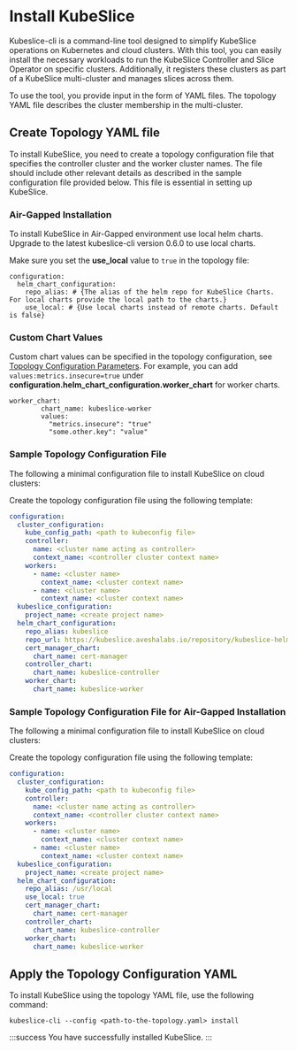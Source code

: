 # Install KubeSlice
Kubeslice-cli is a command-line tool designed to simplify KubeSlice operations on Kubernetes 
and cloud clusters. With this tool, you can easily install the necessary workloads to run the 
KubeSlice Controller and Slice Operator on specific clusters. Additionally, it registers these 
clusters as part of a KubeSlice multi-cluster and manages slices across them.

To use the tool, you provide input in the form of YAML files. The topology YAML file describes 
the cluster membership in the multi-cluster. 

## Create Topology YAML file
To install KubeSlice, you need to create a topology configuration file that specifies the 
controller cluster and the worker cluster names. The file should include other relevant details 
as described in the sample configuration file provided below. This file is essential in setting 
up KubeSlice.


### Air-Gapped Installation

To install KubeSlice in Air-Gapped environment use local helm charts. Upgrade to the latest 
kubeslice-cli version 0.6.0 to use local charts.

Make sure you set the **use_local** value to `true` in the topology file:  

```
configuration:
  helm_chart_configuration:
    repo_alias: # {The alias of the helm repo for KubeSlice Charts. For local charts provide the local path to the charts.}
    use_local: # {Use local charts instead of remote charts. Default is false}
```

### Custom Chart Values

Custom chart values can be specified in the topology configuration, see [Topology Configuration Parameters](/versioned_docs/version-1.3.0/install-kubeslice/kubeslice-cli/topology-configuration.mdx).
For example, you can add `values:metrics.insecure=true` under 
**configuration.helm_chart_configuration.worker_chart** for worker charts.

```
worker_chart:
        chart_name: kubeslice-worker
        values:
          "metrics.insecure": "true"
          "some.other.key": "value"
```

### Sample Topology Configuration File
The following a minimal configuration file to install KubeSlice on cloud clusters:

Create the topology configuration file using the following template:
```yaml
configuration:
  cluster_configuration:
    kube_config_path: <path to kubeconfig file>
    controller:
      name: <cluster name acting as controller>
      context_name: <controller cluster context name>
    workers:
      - name: <cluster name>
        context_name: <cluster context name>
      - name: <cluster name>
        context_name: <cluster context name>
  kubeslice_configuration:
    project_name: <create project name>
  helm_chart_configuration:
    repo_alias: kubeslice
    repo_url: https://kubeslice.aveshalabs.io/repository/kubeslice-helm-ent-prod/
    cert_manager_chart:
      chart_name: cert-manager
    controller_chart:
      chart_name: kubeslice-controller
    worker_chart:
      chart_name: kubeslice-worker
```

### Sample Topology Configuration File for Air-Gapped Installation
The following a minimal configuration file to install KubeSlice on cloud clusters:

Create the topology configuration file using the following template:
```yaml
configuration:
  cluster_configuration:
    kube_config_path: <path to kubeconfig file>
    controller:
      name: <cluster name acting as controller>
      context_name: <controller cluster context name>
    workers:
      - name: <cluster name>
        context_name: <cluster context name>
      - name: <cluster name>
        context_name: <cluster context name>
  kubeslice_configuration:
    project_name: <create project name>
  helm_chart_configuration:
    repo_alias: /usr/local
    use_local: true
    cert_manager_chart:
      chart_name: cert-manager
    controller_chart:
      chart_name: kubeslice-controller
    worker_chart:
      chart_name: kubeslice-worker
```


## Apply the Topology Configuration YAML
To install KubeSlice using the topology YAML file, use the following command:

```
kubeslice-cli --config <path-to-the-topology.yaml> install
```

:::success
You have successfully installed KubeSlice.
:::